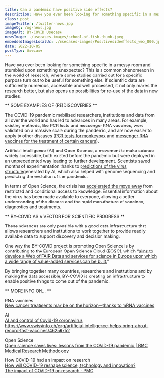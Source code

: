 ```yaml
---
title: Can a pandemic have positive side effects?
description: Have you ever been looking for something specific in a messy room and stumbled upon something unexpected? This is a common phenomenon in the world of research, where some studies carried out for a specific purpose turn out to be useful for something else.
class: post
imageTwitter: /twitter-news.jpg
imageOg: /og-news.jpg
imageAlt: BY-COVID Usecase
newsImage: ./usecases-images/school-of-fish-thumb.jpeg
embeddedImagesLocalUc: ./usecases-images/Positivesideeffects_web_800.jpg
date: 2022-10-05
postType: Usecase
---
```


Have you ever been looking for something specific in a messy room and stumbled upon something unexpected? This is a common phenomenon in the world of research, where some studies carried out for a specific purpose turn out to be useful for something else. If scientific data are sufficiently numerous, accessible and well processed, it not only makes the research better, but also opens up possibilities for re-use of the data in new studies.

** SOME EXAMPLES OF (RE)DISCOVERIES **

The COVID-19 pandemic mobilised researchers, institutions and data from all over the world and has led to advances in many areas. For example, existing methods, like PCR tests and messenger RNA vaccines, were validated on a massive scale during the pandemic, and are now easier to apply  to other diseases ([PCR tests for monkeypox](https://www.eurosurveillance.org/content/10.2807/1560-7917.ES.2022.27.32.2200497) and [messenger RNA vaccines for the treatment of certain cancers](https://www.nationalgeographic.com/science/article/new-cancer-treatments-may-be-on-the-horizonthanks-to-mrna-vaccines)).

Artificial intelligence (AI) and Open Science, a movement to make science widely accessible, both existed before the pandemic but were deployed in an unprecedented way leading to further development. Scientists saved months of experimentation thanks to [predictions of the virus structure](https://www.coe.int/en/web/artificial-intelligence/ai-and-control-of-covid-19-coronavirus)generated by AI, which also helped with genome sequencing and predicting the evolution of the pandemic.

In terms of Open Science, the crisis has [accelerated the move away](https://bmcmedresmethodol.biomedcentral.com/articles/10.1186/s12874-021-01304-y) from restricted and conditional access to knowledge. Essential information about the virus has been made available to everyone, allowing a better understanding of the disease and the rapid manufacture of vaccines, diagnostics and treatments.

** BY-COVID AS A VECTOR FOR SCIENTIFIC PROGRESS **

These advances are only possible with a good data infrastructure that allows researchers and institutions to work together to provide readily available data to support discovery and decision making.  

One way the BY-COVID project is promoting Open Science is by contributing to the European Open Science Cloud (EOSC), which “[aims to develop a Web of FAIR Data and services for science in Europe upon which a wide range of value-added services can be built.](https://eosc-portal.eu/about/eosc)”

By bringing together many countries, researchers and institutions and by making the data accessible, BY-COVID is creating an infrastructure to enable positive things to come out of the pandemic. 

** MORE INFO ON… **

RNA vaccines<br />
[New cancer treatments may be on the horizon—thanks to mRNA vaccines](https://www.nationalgeographic.com/science/article/new-cancer-treatments-may-be-on-the-horizonthanks-to-mrna-vaccines)

AI<br />
[AI and control of Covid-19 coronavirus](https://www.coe.int/en/web/artificial-intelligence/ai-and-control-of-covid-19-coronavirus)<br />
https://www.swissinfo.ch/eng/artificial-intelligence-helps-bring-about-record-fast-vaccines/46256752 

Open Science<br />
[Open science saves lives: lessons from the COVID-19 pandemic | BMC Medical Research Methodology](https://bmcmedresmethodol.biomedcentral.com/articles/10.1186/s12874-021-01304-y)

How COVID-19 had an impact on research<br />
[How will COVID-19 reshape science, technology and innovation?](https://www.oecd.org/coronavirus/policy-responses/how-will-covid-19-reshape-science-technology-and-innovation--2332334d/) <br />
[The impact of COVID-19 on research - PMC](https://www.ncbi.nlm.nih.gov/pmc/articles/PMC7343645/#:~:text=Distancing%20and%20transmission%20issues%20have,clinical%20trial%20databases%20%5B12%5D)

